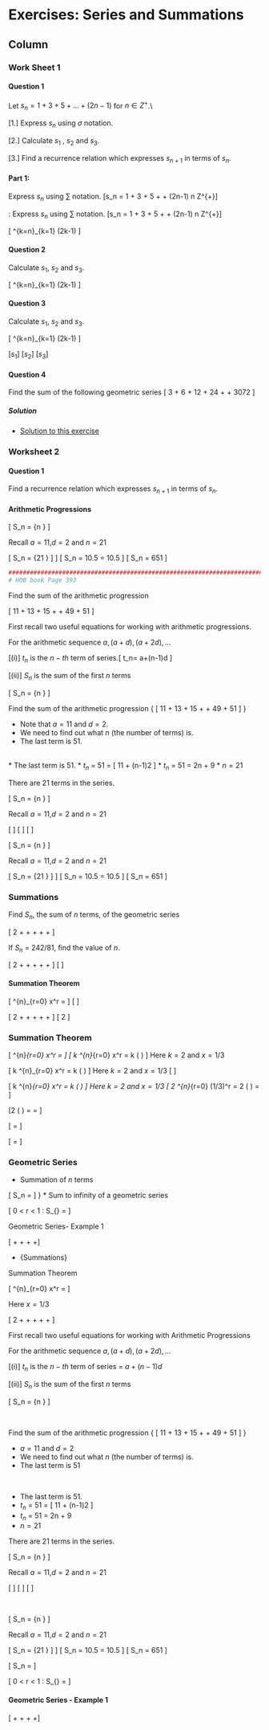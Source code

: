 Exercises: Series and Summations {data-navmenu="Exercises"}
==================================

Column {.tabset}
-----------------------------

### Work Sheet 1

#### Question 1

Let $s_n = 1 + 3 + 5 + \ldots + (2n-1)$ for $n \in Z^{+}$.\\

[1.] Express $s_n$ using $\sigma$ notation.

[2.] Calculate $s_1$ , $s_2$ and $s_3$.

[3.] Find a recurrence relation which expresses $s_{n+1}$ in terms of $s_n$.


#### Part 1: 
Express $s_n$ using $\sum$ notation.
\[s_n = 1 + 3 + 5 + \ldots + (2n-1) \mbox{   for }n \in Z^{+}\]


\textbf{Part 1}: Express $s_n$ using $\sum$ notation.
\[s_n = 1 + 3 + 5 + \ldots + (2n-1) \mbox{   for }n \in Z^{+}\]



\[ \sum^{k=n}_{k=1} (2k-1) \]


#### Question 2

Calculate $s_1$, $s_2$ and $s_3$.



\[  \sum^{k=n}_{k=1} (2k-1) \]



#### Question 3

Calculate $s_1$, $s_2$ and $s_3$.



\[  \sum^{k=n}_{k=1} (2k-1) \]


[$s_1$]
[$s_2$]
[$s_3$]


#### Question 4

Find the sum of the following geometric series
\[ 3 + 6 + 12 + 24 + \ldots + 3072 \]

<h5> Solution</h5>

* <a href="https://youtu.be/q6cYD8Ohgno">Solution to this exercise</a>

### Worksheet 2

#### Question 1

Find a recurrence relation which expresses $s_{n+1}$ in terms of $s_n$.


#### Arithmetic Progressions

\[ S_n  = {n \over 2} \left[ 2a+(n-1)d \right] \]

Recall $a=11$,$d=2$ and $n=21$

\[ S_n  = {21 \over 2} \left[ (2.11) +[(21-1)2] \right] \]
\[ S_n  = 10.5 \left[ 22 + 40 \right]  = 10.5 \times 62\]
\[ S_n  = 651 \] 


```r
#############################################################################################
# HOB book Page 393
```

Find the sum of the arithmetic progression


\[ 11 + 13 + 15 + \ldots + 49 + 51 \]


First recall two useful equations for working with arithmetic progressions.
<br>

For the arithmetic sequence $a,(a+d) ,(a+2d), \ldots$


[(i)] $t_n$ is the $n-th$ term of series.\[ t_n= a+(n-1)d \]

[(ii)] $S_n$ is the sum of the first $n$ terms

\[ S_n  = {n \over 2} \left[ 2a+(n-1)d \right] \]




Find the sum of the arithmetic progression
{
\[ 11 + 13 + 15 + \dots + 49 + 51 \]
}

* Note that $a=11$ and $d=2$.
* We need to find out what $n$ (the number of terms) is.
* The last term is $51$.


<br>
* The last term is $51$.
* $t_n$ = 51 = [ 11 + (n-1)2 ] 
* $t_n$ = 51 = 2n + 9
* $n=21$

There are 21 terms in the series.


\[ S_n  = {n \over 2} \left[ 2a+(n-1)d \right] \]

Recall $a=11$,$d=2$ and $n=21$

\[ \phantom{S_n  = {21 \over 2} \left[ (2.11) +[(21-1)2] \right]} \]
\[ \phantom{S_n  = 10.5 \left[ 22 + 40 \right]  = 10.5 \times 62}\]
\[ \phantom{S_n  = 651} \] 

<p>
\[ S_n  = {n \over 2} \left[ 2a+(n-1)d \right] \]

Recall $a=11$,$d=2$ and $n=21$


\[ S_n  = {21 \over 2} \left[ (2.11) +[(21-1)2] \right] \]
\[ S_n  = 10.5 \left[ 22 + 40 \right]  = 10.5 \times 62\]
\[ S_n  = 651 \] 




### Summations

Find $S_n$, the sum of $n$ terms, of the geometric series

\[  2 + \frac{2}{3} + \frac{2}{3^2} + \frac{2}{3^3} +  \ldots + \frac{2}{3^{n-1}} \]

If $S_n$ = 242/81, find the value of $n$.

\[  2 + \frac{2}{3} + \frac{2}{3^2} + \frac{2}{3^3} +  \ldots + \frac{2}{3^{n-1}} \]
\[ \phantom{ 2 \times \left[ 1 + \frac{1}{3} + \frac{1}{3^2} + \frac{1}{3^3} +  \ldots + \frac{1}{3^{n-1}}   \right]  } \]


#### Summation Theorem

\[ \sum^{n}_{r=0} x^r = \frac{x^{n+1}-1}{x-1} \]
\[ \phantom{k \sum^{n}_{r=0} x^r = k \frac{x^{n+1}-1}{x-1}  } \]
\phantom{Here $k=2$ and $x = 1/3$ }

\[  2 + \frac{2}{3} + \frac{2}{3^2} + \frac{2}{3^3} +  \ldots + \frac{2}{3^{n-1}} \]
\[  2 \times \left[ 1 + \frac{1}{3} + \frac{1}{3^2} + \frac{1}{3^3} +  \ldots + \frac{1}{3^{n-1}}   \right] \]

### Summation Theorem

\[ \sum^{n}_{r=0} x^r = \frac{x^{n+1}-1}{x-1} \]
\[ k  \sum^{n}_{r=0} x^r  =  k \left( \frac{x^{n+1}-1}{x-1} \right) \]
Here $k=2$ and $x = 1/3$ 

\[ k  \sum^{n}_{r=0} x^r  =  k \left( \frac{x^{n+1}-1}{x-1} \right) \]
Here $k=2$ and $x = 1/3$ 
\[  \phantom{ 2  \sum^{n}_{r=0} (1/3)^r  =  2 \left( \frac{(1/3)^{n+1}-1}{(1/3)-1} \right) } \]


\[ k  \sum^{n}_{r=0} x^r  =  k \left( \frac{x^{n+1}-1}{x-1} \right) \]
Here $k=2$ and $x = 1/3$ 
\[  2  \sum^{n}_{r=0} (1/3)^r  =  2 \left( \frac{(1/3)^{n+1}-1}{(1/3)-1} \right)  = \frac{242}{81} \]

\[2 \left( \frac{(1/3)^{n+1}-1}{(1/3)-1} \right)  = \frac{-3}{4} \left[ (1/3)^{n+1}-1 \right]  = \frac{242}{81} \]

\[ \frac{-3}{4} \left[ (1/3)^{n+1}-1 \right]  = \frac{242}{81} \]

\[  \left[ (1/3)^{n+1}-1 \right]  =  \frac{-4}{3} \times \frac{242}{81} \]


### Geometric Series


\textbf{Important Equations}

* Summation of $n$ terms


\[ S_n = \frac{a(1-r)^n}{1-r} \]
}
* Sum to infinity of a geometric series


\[ \mbox{ when } 0 < r < 1 : S_{\infty} = \frac{a}{1-r} \]


Geometric Series- Example 1


\[ \frac{1}{2} + \frac{1}{4} + \frac{1}{8} +  \frac{1}{16} +\ldots  \]




- {Summations}

Summation Theorem

\[ \sum^{n}_{r=0} x^r = \frac{x^{n+1}-1}{x-1} \]

Here $x = 1/3$

\[  2 + \frac{2}{3} + \frac{2}{3^2} + \frac{2}{3^3} +  \ldots + \frac{2}{3^{n-1}} \]



First recall two useful equations for working with Arithmetic Progressions

For the arithmetic sequence $a,(a+d) ,(a+2d), \ldots$


[(i)] $t_n$ is the $n-th$ term of series = $a+(n-1)d$

[(ii)] $S_n$ is the sum of the first $n$ terms

\[ S_n  = {n \over 2} \left[ 2a+(n-1)d \right] \]

<br>

Find the sum of the arithmetic progression
{
\[ 11 + 13 + 15 + \dots + 49 + 51 \]
}


* $a=11$ and $d=2$
* We need to find out what $n$ (the number of terms) is.
* The last term is $51$

<br>


* The last term is $51$.
* $t_n$ = 51 = [ 11 + (n-1)2 ] 
* $t_n$ = 51 = 2n + 9
* $n=21$

There are 21 terms in the series.

\[ S_n  = {n \over 2} \left[ 2a+(n-1)d \right] \]

Recall $a=11$,$d=2$ and $n=21$


\[ \phantom{S_n  = {21 \over 2} \left[ (2.11) +[(21-1)2] \right]} \]
\[ \phantom{S_n  = 10.5 \left[ 22 + 40 \right]  = 10.5 \times 62}\]
\[ \phantom{S_n  = 651} \] 

<br>


\[ S_n  = {n \over 2} \left[ 2a+(n-1)d \right] \]

Recall $a=11$,$d=2$ and $n=21$


\[ S_n  = {21 \over 2} \left[ (2.11) +[(21-1)2] \right] \]
\[ S_n  = 10.5 \left[ 22 + 40 \right]  = 10.5 \times 62\]
\[ S_n  = 651 \] 



\[ S_n = \frac{a(1-r)^n}{1-r} \]


\[ \mbox{ when } 0 < r < 1 : S_{\infty} = \frac{a}{1-r} \]

#### Geometric Series - Example 1


\[ \frac{1}{2} + \frac{1}{4} + \frac{1}{8} +  \frac{1}{16} +\ldots  \]







